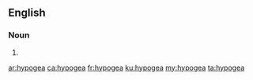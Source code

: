 ==English==

===Noun===
{{head|en|noun plural form}}

# {{plural of|hypogeum|lang=en}}

[[ar:hypogea]]
[[ca:hypogea]]
[[fr:hypogea]]
[[ku:hypogea]]
[[my:hypogea]]
[[ta:hypogea]]